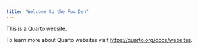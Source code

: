```yaml
---
title: "Welcome to the Fox Den"
---
```


This is a Quarto website.

To learn more about Quarto websites visit <https://quarto.org/docs/websites>.

